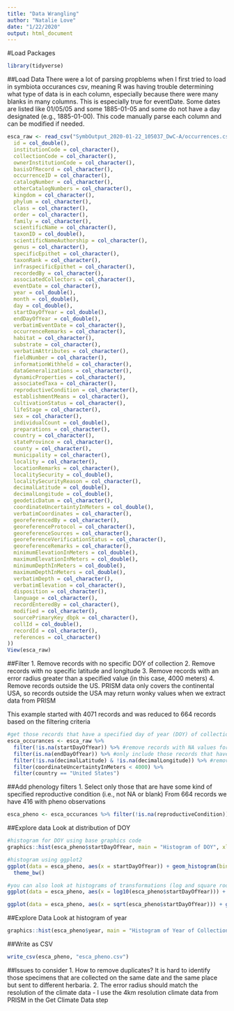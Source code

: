 ```yaml
---
title: "Data Wrangling"
author: "Natalie Love"
date: "1/22/2020"
output: html_document
---
```


#Load Packages
```r
library(tidyverse)
```

##Load Data
There were a lot of parsing propblems when I first tried to load in symbiota occurances csv, meaning R was having trouble determining what type of data is in each column, especially because there were many blanks in many columns. This is especially true for eventDate. Some dates are listed like 01/05/05 and some 1885-01-05 and some do not have a day designated (e.g., 1885-01-00). This code manually parse each column and can be modified if needed.
```r
esca_raw <- read_csv("SymbOutput_2020-01-22_105037_DwC-A/occurrences.csv", col_types = cols(
  id = col_double(),
  institutionCode = col_character(),
  collectionCode = col_character(),
  ownerInstitutionCode = col_character(),
  basisOfRecord = col_character(),
  occurrenceID = col_character(),
  catalogNumber = col_character(),
  otherCatalogNumbers = col_character(),
  kingdom = col_character(),
  phylum = col_character(),
  class = col_character(),
  order = col_character(),
  family = col_character(),
  scientificName = col_character(),
  taxonID = col_double(),
  scientificNameAuthorship = col_character(),
  genus = col_character(),
  specificEpithet = col_character(),
  taxonRank = col_character(),
  infraspecificEpithet = col_character(),
  recordedBy = col_character(),
  associatedCollectors = col_character(),
  eventDate = col_character(),
  year = col_double(),
  month = col_double(),
  day = col_double(),
  startDayOfYear = col_double(),
  endDayOfYear = col_double(),
  verbatimEventDate = col_character(),
  occurrenceRemarks = col_character(),
  habitat = col_character(),
  substrate = col_character(),
  verbatimAttributes = col_character(),
  fieldNumber = col_character(),
  informationWithheld = col_character(),
  dataGeneralizations = col_character(),
  dynamicProperties = col_character(),
  associatedTaxa = col_character(),
  reproductiveCondition = col_character(),
  establishmentMeans = col_character(),
  cultivationStatus = col_character(),
  lifeStage = col_character(),
  sex = col_character(),
  individualCount = col_double(),
  preparations = col_character(),
  country = col_character(),
  stateProvince = col_character(),
  county = col_character(),
  municipality = col_character(),
  locality = col_character(),
  locationRemarks = col_character(),
  localitySecurity = col_double(),
  localitySecurityReason = col_character(),
  decimalLatitude = col_double(),
  decimalLongitude = col_double(),
  geodeticDatum = col_character(),
  coordinateUncertaintyInMeters = col_double(),
  verbatimCoordinates = col_character(),
  georeferencedBy = col_character(),
  georeferenceProtocol = col_character(),
  georeferenceSources = col_character(),
  georeferenceVerificationStatus = col_character(),
  georeferenceRemarks = col_character(),
  minimumElevationInMeters = col_double(),
  maximumElevationInMeters = col_double(),
  minimumDepthInMeters = col_double(),
  maximumDepthInMeters = col_double(),
  verbatimDepth = col_character(),
  verbatimElevation = col_character(),
  disposition = col_character(),
  language = col_character(),
  recordEnteredBy = col_character(),
  modified = col_character(),
  sourcePrimaryKey_dbpk = col_character(),
  collId = col_double(),
  recordId = col_character(),
  references = col_character()
))
View(esca_raw)
```

##Filter
1. Remove records with no specific DOY of collection
2. Remove records with no specific latitude and longitude
3. Remove records with an error radius greater than a specified value (in this case, 4000 meters)
4. Remove records outside the US. PRISM data only covers the continental USA, so records outside the USA may return wonky values when we extract data from PRISM

This example started with 4071 records and was reduced to 664 records based on the filtering criteria
```r
#get those records that have a specified day of year (DOY) of collection
esca_occurances <- esca_raw %>% 
  filter(!is.na(startDayOfYear)) %>% #remove records with NA values for DOY
  filter(is.na(endDayOfYear)) %>% #only include those records that have NA for the end DOY
  filter(!is.na(decimalLatitude) & !is.na(decimalLongitude)) %>% #remove records that do not have a specific latitude and longitude
  filter(coordinateUncertaintyInMeters < 4000) %>%
  filter(country == "United States")

```

##Add phenology filters
1. Select only those that are have some kind of specified reproductive condition (i.e., not NA or blank)
From 664 records we have 416 with pheno observations
```r
esca_pheno <- esca_occurances %>% filter(!is.na(reproductiveCondition)) 
```

##Explore data
Look at distribution of DOY
```r
#histogram for DOY using base graphics code
graphics::hist(esca_pheno$startDayOfYear, main = "Histogram of DOY", xlab = "DOY")

#histogram using ggplot2
ggplot(data = esca_pheno, aes(x = startDayOfYear)) + geom_histogram(binwidth = 30, color ="black", fill = "white") + 
  theme_bw()

#you can also look at histograms of transformations (log and square root shown here)
ggplot(data = esca_pheno, aes(x = log10(esca_pheno$startDayOfYear))) + geom_histogram(binwidth = 0.1, color = "black", fill = "white") + theme_bw()

ggplot(data = esca_pheno, aes(x = sqrt(esca_pheno$startDayOfYear))) + geom_histogram(binwidth = 1, color = "black", fill = "white") + theme_bw()
```

##Explore Data
Look at histogram of year
```r
graphics::hist(esca_pheno$year, main = "Histogram of Year of Collection", xlab = "Year")
```


##Write as CSV
```r
write_csv(esca_pheno, "esca_pheno.csv")
```


##Issues to consider
1. How to remove duplicates? It is hard to identify those specimens that are collected on the same date and the same place but sent to different herbaria.
2. The error radius should match the resolution of the climate data - I use the 4km  resolution climate data from PRISM in the Get Climate Data step